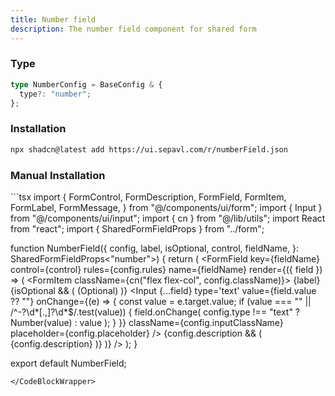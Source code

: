```yaml
---
title: Number field
description: The number field component for shared form
---
```


### Type

```ts
type NumberConfig = BaseConfig & {
  type?: "number";
};
```

### Installation

```bash
npx shadcn@latest add https://ui.sepavl.com/r/numberField.json
```

### Manual Installation

<CodeBlockWrapper>
```tsx
import {
  FormControl,
  FormDescription,
  FormField,
  FormItem,
  FormLabel,
  FormMessage,
} from "@/components/ui/form";
import { Input } from "@/components/ui/input";
import { cn } from "@/lib/utils";
import React from "react";
import { SharedFormFieldProps } from "../form";

function NumberField({
  config,
  label,
  isOptional,
  control,
  fieldName,
}: SharedFormFieldProps<"number">) {
  return (
    <FormField
      key={fieldName}
      control={control}
      rules={config.rules}
      name={fieldName}
      render={({ field }) => (
        <FormItem className={cn("flex flex-col", config.className)}>
          <FormLabel className={config.labelClassName}>
            {label}
            {isOptional && (
              <span className='ml-1 text-muted-foreground'>(Optional)</span>
            )}
          </FormLabel>
          <FormControl>
            <Input
              {...field}
              type='text'
              value={field.value ?? ""}
              onChange={(e) => {
                const value = e.target.value;
                if (value === "" || /^-?\d*[.,]?\d*$/.test(value)) {
                  field.onChange(
                    config.type !== "text" ? Number(value) : value
                  );
                }
              }}
              className={config.inputClassName}
              placeholder={config.placeholder}
            />
          </FormControl>
          {config.description && (
            <FormDescription>{config.description}</FormDescription>
          )}
          <FormMessage />
        </FormItem>
      )}
    />
  );
}

export default NumberField;
```
</CodeBlockWrapper>